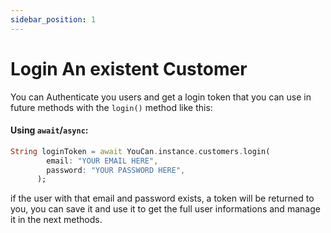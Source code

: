 ```yaml
---
sidebar_position: 1
---
```


# Login An existent Customer

You can Authenticate you users and get a login token that you can use in future methods with the `login()` method like this:

#### Using `await`/`async`:

```dart
String loginToken = await YouCan.instance.customers.login(
        email: "YOUR EMAIL HERE",
        password: "YOUR PASSWORD HERE",
      );
```

if the user with that email and password exists, a token will be returned to you, you can save it and use it to get the full user informations and manage it in the next methods.
